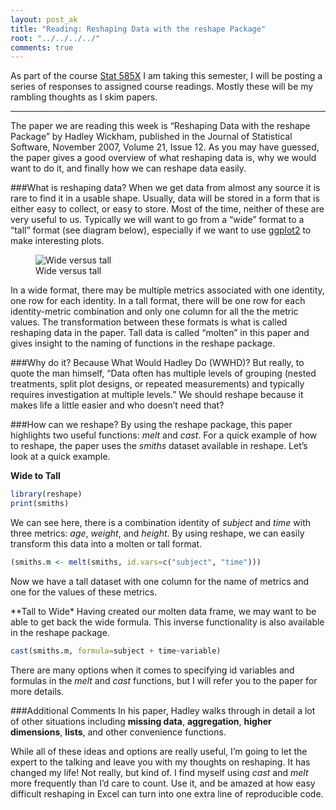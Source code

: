 ```yaml
---
layout: post_ak
title: "Reading: Reshaping Data with the reshape Package"
root: "../../../../"
comments: true
---
```


As part of the course [Stat 585X](http://dicook.github.io/stat585/) I am taking this semester, I will be posting a series of responses to assigned course readings. Mostly these will be my rambling thoughts as I skim papers.

****

The paper we are reading this week is "Reshaping Data with the reshape Package" by Hadley Wickham, published in the Journal of Statistical Software, November 2007, Volume 21, Issue 12. As you may have guessed, the paper gives a good overview of what reshaping data is, why we would want to do it, and finally how we can reshape data easily.

###What is reshaping data?
When we get data from almost any source it is rare to find it in a usable shape. Usually, data will be stored in a form that is either easy to collect, or easy to store. Most of the time, neither of these are very useful to us. Typically we will want to go from a "wide" format to a "tall" format (see diagram below), especially if we want to use [ggplot2](http://ggplot2.org) to make interesting plots. 

![Wide versus tall]({{ page.root }}images/blog/01142013widevstall.png)

In a wide format, there may be multiple metrics associated with one identity, one row for each identity. In a tall format, there will be one row for each identity-metric combination and only one column for all the the metric values. The transformation between these formats is what is called reshaping data in the paper. Tall data is called "molten" in this paper and gives insight to the naming of functions in the reshape package.

###Why do it?
Because What Would Hadley Do (WWHD)? But really, to quote the man himself, "Data often has multiple levels of grouping (nested treatments, split plot designs, or repeated
measurements) and typically requires investigation at multiple levels." We should reshape because it makes life a little easier and who doesn't need that?

###How can we reshape?
By using the reshape package, this paper highlights two useful functions: *melt* and *cast*. For a quick example of how to reshape, the paper uses the *smiths* dataset available in reshape. Let's look at a quick example.

**Wide to Tall**
```r
library(reshape)
print(smiths)
```
We can see here, there is a combination identity of *subject* and *time* with three metrics: *age*, *weight*, and *height*. By using reshape, we can easily transform this data into a molten or tall format.
```r
(smiths.m <- melt(smiths, id.vars=c("subject", "time")))
```
Now we have a tall dataset with one column for the name of metrics and one for the values of these metrics. 

**Tall to Wide*
Having created our molten data frame, we may want to be able to get back the wide formula. This inverse functionality is also available in the reshape package.
```r
cast(smiths.m, formula=subject + time~variable)
```

There are many options when it comes to specifying id variables and formulas in the *melt* and *cast* functions, but I will refer you to the paper for more details.

###Additional Comments
In his paper, Hadley walks through in detail a lot of other situations including **missing data**, **aggregation**, **higher dimensions**, **lists**, and other convenience functions. 

While all of these ideas and options are really useful, I'm going to let the expert to the talking and leave you with my thoughts on reshaping. It has changed my life! Not really, but kind of. I find myself using *cast* and *melt* more frequently than I'd care to count. Use it, and be amazed at how easy difficult reshaping in Excel can turn into one extra line of reproducible code. 
